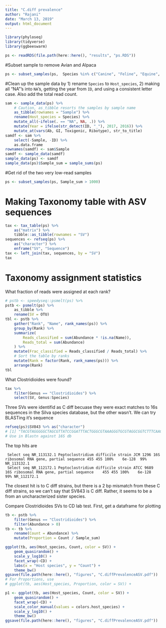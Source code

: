 ```yaml
---
title: "C.diff prevalence"
author: "Rajani"
date: "March 13, 2019"
output: html_document
---
```


```r
library(phyloseq)
library(tidyverse)
library(ggbeeswarm)

ps <- readRDS(file.path(here::here(), "results", "ps.RDS"))
```

#Subset sample to remove Avian and Alpaca

```r
ps <- subset_samples(ps,  Species %in% c("Canine", "Feline", "Equine", "Ovine"))
```

#Clean up the sample data by 1) rename `Species` to `Host_species`, 2) making
all "NA"'s into `NA`'s, getting the year from `ID`, and using a consistent
letter case. Also add the total read count.


```r
sam <- sample_data(ps) %>%
    # Caution, as_tibble resorts the samples by sample name
    as_tibble(rownames = "Sample") %>%
    rename(Host_species = Species) %>%
    mutate_all(~ifelse(. == "NA", NA, .)) %>%
    mutate(Year = ifelse(str_detect(ID, "_"), 2017, 2016)) %>%
    mutate_at(vars(Ab, GI, Toxigenic, Ribotype), str_to_title)
samdf <- sam %>% 
    select(-Sample, -ID) %>%
    as.data.frame
rownames(samdf) <- sam$Sample
samdf <- sample_data(samdf)
sample_data(ps) <- samdf
sample_data(ps)$Sample_sum = sample_sums(ps)
```

#Get rid of the two very low-read samples
```r
ps <- subset_samples(ps, Sample_sum > 1000)
```
# Making Taxonomy table with ASV sequences
```r
tax <- tax_table(ps) %>%
    as("matrix") %>%
    tibble::as_tibble(rownames = "SV")
sequences <- refseq(ps) %>%
    as("character") %>%
    enframe("SV", "Sequence")
tax <- left_join(tax, sequences, by = "SV")
tax
```
# Taxonomy assignment statistics

What fraction of reads were assigned at each rank?
```r
# pstb <- speedyseq::psmelt(ps) %>%
pstb <- psmelt(ps) %>%
    as_tibble %>%
    rename(SV = OTU)
tbl <- pstb %>%
    gather("Rank", "Name", rank_names(ps)) %>%
    group_by(Rank) %>%
    summarize(
        Reads_classified = sum(Abundance * !is.na(Name)),
        Reads_total = sum(Abundance)
    ) %>%
    mutate(Frac_classified = Reads_classified / Reads_total) %>%
    # Sort the table by ranks
    mutate(Rank = factor(Rank, rank_names(ps))) %>%
    arrange(Rank)
tbl

```

What Clostridioides were found?
```r
tax %>%
    filter(Genus == "Clostridioides") %>%
    select(SV, Genus:Species)
```

Three SVs were identifid as C diff becuase they were exact matches to 16s
sequences in the Silva species database, but the other wasn't. 
We can try BLASTing it's sequence
```r
refseq(ps)$SV843 %>% as("character")
# [1] "TACGTAGGGGGCTAGCGTTATCCGGATTTACTGGGCGTAAAGGGTGCGTAGGCGGTCTTTCAAGTCAGGAGTGAAAGGCTACGGCTCAACCGTAGTAAGCTCTTGAAACTGTAAGACTTGAGTGCAGGAGAGGAGAGTGGAATTCCTAGTGTAGCGGTGAAATGCGTAGATATTAGGAGGAACACCAGTTGCGAAGGCGGCTCTCTGGACTGTAACTGACGCTGAGGCACGAAAGCGTGGGGAGCAAACAGG"
# Use in Blastn against 16S db
```

The top hits are
```
￼Select seq NR_113132.1	Peptoclostridium difficile strain JCM 1296 16S ribosomal RNA gene, partial sequence	455	455	100%	6e-128	99%	NR_113132.1
￼Select seq NR_112172.1	Peptoclostridium difficile strain ATCC 9689 16S ribosomal RNA gene, partial sequence	455	455	100%	6e-128	99%	NR_112172.1
```
The closest hit is to C diff strains, but there is a 2 bp mismatch from these
C diff strains, so we can't say that SV843 is C diff. Rather, it seems to be a
from an uncharacterized sister species.


Compare Clostridioides SVs to CD lab test. First, get a dataframe for plotting
```r
tb <- pstb %>% 
    filter(Genus == "Clostridioides") %>%
    filter(Abundance > 0)
tb <- tb %>%
    rename(Count = Abundance) %>%
    mutate(Proportion = Count / Sample_sum)
```


```r
ggplot(tb, aes(Host_species, Count, color = SV)) +
    geom_quasirandom() +
    scale_y_log10() +
    facet_wrap(~CD) +
    labs(x = "Host species", y = "Count") + 
    theme_bw() 
ggsave(file.path(here::here(), "figures", "C.diffPrevalenceASV.pdf"))
# For Proportions, use  
# ggplot(tb, aes(Host_species, Proportion, color = SV)) +

```

```r
p1 <- ggplot(tb, aes(Host_species, Count, color = SV)) + 
    geom_quasirandom() +
    facet_wrap(~CD) +
    scale_color_manual(values = colors.host_species) +
    scale_y_log10() + 
    theme_bw() 
ggsave(file.path(here::here(), "figures", "C.diffPrevalenceASV.pdf"))
```




